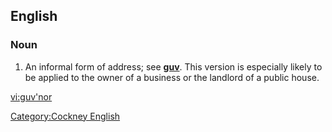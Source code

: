 ==English==

===Noun===
{{en-noun|-}}

# {{British}} An informal form of address; see '''[[guv]]'''. This version is especially likely to be applied to the owner of a business or the landlord of a public house.

[[Category:Cockney English]] 

[[vi:guv'nor]]